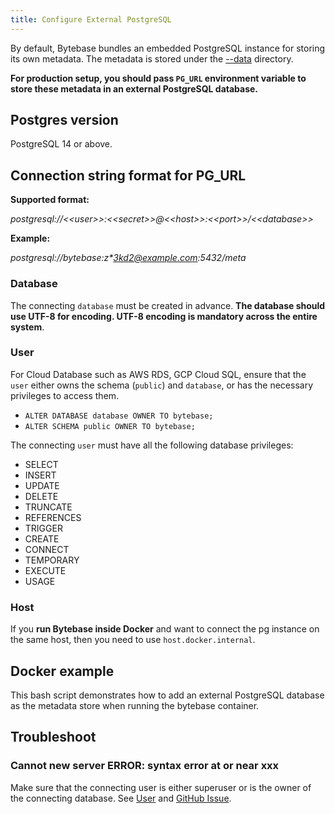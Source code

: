 ```yaml
---
title: Configure External PostgreSQL
---
```



By default, Bytebase bundles an embedded PostgreSQL instance for storing its own metadata. The metadata is stored under the [--data](/docs/reference/command-line#--data-directory) directory.

**For production setup, you should pass `PG_URL` environment variable to store these metadata in an external PostgreSQL database.**

## Postgres version

PostgreSQL 14 or above.

## Connection string format for PG_URL

**Supported format:**

_postgresql://\<\<user>>:\<\<secret>>@\<\<host>>:\<\<port>>/\<\<database>\>_

**Example:**

_postgresql://bytebase:z\*3kd2@example.com:5432/meta_

### Database

The connecting `database` must be created in advance. **The database should use UTF-8 for encoding. UTF-8 encoding is mandatory across the entire system**.

### User

<Note>

For Cloud Database such as AWS RDS, GCP Cloud SQL, ensure that the `user` either owns the schema (`public`) and `database`, or has the necessary privileges to access them.

- `ALTER DATABASE database OWNER TO bytebase;`
- `ALTER SCHEMA public OWNER TO bytebase;`

</Note>

The connecting `user` must have all the following database privileges:

- SELECT
- INSERT
- UPDATE
- DELETE
- TRUNCATE
- REFERENCES
- TRIGGER
- CREATE
- CONNECT
- TEMPORARY
- EXECUTE
- USAGE

### Host

If you **run Bytebase inside Docker** and want to connect the pg instance on the same host, then you need to use `host.docker.internal`.

## Docker example

This bash script demonstrates how to add an external PostgreSQL database as the metadata store when running the bytebase container.

<TerminalDockerRunExternalUrl />

## Troubleshoot

### Cannot new server ERROR: syntax error at or near xxx

Make sure that the connecting user is either superuser or is the owner of the connecting database. See [User](#user) and [GitHub Issue](https://github.com/bytebase/bytebase/discussions/14041).

